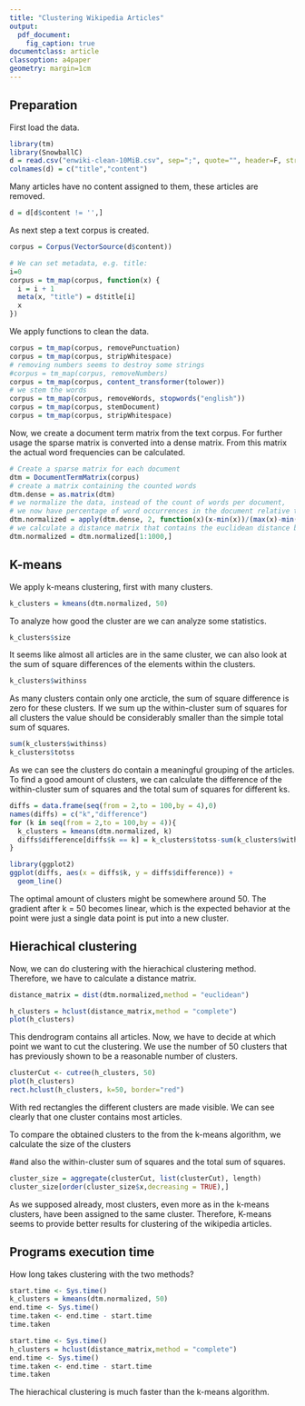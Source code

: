 ---
title: "Clustering Wikipedia Articles"
output: 
  pdf_document: 
    fig_caption: true
documentclass: article
classoption: a4paper
geometry: margin=1cm
---

## Preparation

First load the data.

```{r}
library(tm)
library(SnowballC)
d = read.csv("enwiki-clean-10MiB.csv", sep=";", quote="", header=F, stringsAsFactors=FALSE)
colnames(d) = c("title","content")

```

Many articles have no content assigned to them, these articles are removed.

```{r}
d = d[d$content != '',]
```

As next step a text corpus is created.

```{r}
corpus = Corpus(VectorSource(d$content))

# We can set metadata, e.g. title:
i=0
corpus = tm_map(corpus, function(x) {
  i = i + 1
  meta(x, "title") = d$title[i]
  x
})
```

We apply functions to clean the data.

```{r}
corpus = tm_map(corpus, removePunctuation)
corpus = tm_map(corpus, stripWhitespace)
# removing numbers seems to destroy some strings
#corpus = tm_map(corpus, removeNumbers)
corpus = tm_map(corpus, content_transformer(tolower))
# we stem the words
corpus = tm_map(corpus, removeWords, stopwords("english"))
corpus = tm_map(corpus, stemDocument)
corpus = tm_map(corpus, stripWhitespace)
```

Now, we create a document term matrix from the text corpus. For further usage the sparse matrix is converted into a dense matrix.
From this matrix the actual word frequencies can be calculated.

```{r}
# Create a sparse matrix for each document
dtm = DocumentTermMatrix(corpus)
# create a matrix containing the counted words
dtm.dense = as.matrix(dtm)
# we normalize the data, instead of the count of words per document, 
# we now have percentage of word occurrences in the document relative to the sum of all documents 
dtm.normalized = apply(dtm.dense, 2, function(x)(x-min(x))/(max(x)-min(x)))
# we calculate a distance matrix that contains the euclidean distance between the articles based on the word frequencies 
dtm.normalized = dtm.normalized[1:1000,]
```

## K-means

We apply k-means clustering, first with many clusters.

```{r}
k_clusters = kmeans(dtm.normalized, 50)
```
To analyze how good the cluster are we can analyze some statistics.

```{r}
k_clusters$size
```
It seems like almost all articles are in the same cluster, we can also look at the sum of square differences of the elements within the clusters.

```{r}
k_clusters$withinss
```

As many clusters contain only one arcticle, the sum of square difference is zero for these clusters.
If we sum up the within-cluster sum of squares for all clusters the value should be considerably smaller than the simple total sum of squares.
```{r}
sum(k_clusters$withinss)
k_clusters$totss
```

As we can see the clusters do contain a meaningful grouping of the articles.
To find a good amount of clusters, we can calculate the difference of the within-cluster sum of squares and the total sum of squares for different ks.

```{r}
diffs = data.frame(seq(from = 2,to = 100,by = 4),0)
names(diffs) = c("k","difference")
for (k in seq(from = 2,to = 100,by = 4)){
  k_clusters = kmeans(dtm.normalized, k)
  diffs$difference[diffs$k == k] = k_clusters$totss-sum(k_clusters$withinss)
}

library(ggplot2)
ggplot(diffs, aes(x = diffs$k, y = diffs$difference)) +
  geom_line()
```

The optimal amount of clusters might be somewhere around 50. The gradient after k = 50 becomes linear, which is the expected behavior at the point were just a single data point is put into a new cluster. 

## Hierachical clustering

Now, we can do clustering with the hierachical clustering method.
Therefore, we have to calculate a distance matrix.

```{r}
distance_matrix = dist(dtm.normalized,method = "euclidean")

h_clusters = hclust(distance_matrix,method = "complete")
plot(h_clusters)
```

This dendrogram contains all articles.
Now, we have to decide at which point we want to cut the clustering.
We use the number of 50 clusters that has previously shown to be a reasonable number of clusters.

```{r}
clusterCut <- cutree(h_clusters, 50)
plot(h_clusters)
rect.hclust(h_clusters, k=50, border="red") 
```

With red rectangles the different clusters are made visible.
We can see clearly that one cluster contains most articles.

To compare the obtained clusters to the from the k-means algorithm, we calculate the size of the clusters 

#and also the within-cluster sum of squares and the total sum of squares.

```{r}
cluster_size = aggregate(clusterCut, list(clusterCut), length)
cluster_size[order(cluster_size$x,decreasing = TRUE),]

```

As we supposed already, most clusters, even more as in the k-means clusters, have been assigned to the same cluster.
Therefore, K-means seems to provide better results for clustering of the wikipedia articles.

## Programs execution time

How long takes clustering with the two methods?

```{r}
start.time <- Sys.time()
k_clusters = kmeans(dtm.normalized, 50)
end.time <- Sys.time()
time.taken <- end.time - start.time
time.taken

start.time <- Sys.time()
h_clusters = hclust(distance_matrix,method = "complete")
end.time <- Sys.time()
time.taken <- end.time - start.time
time.taken
```

The hierachical clustering is much faster than the k-means algorithm.
